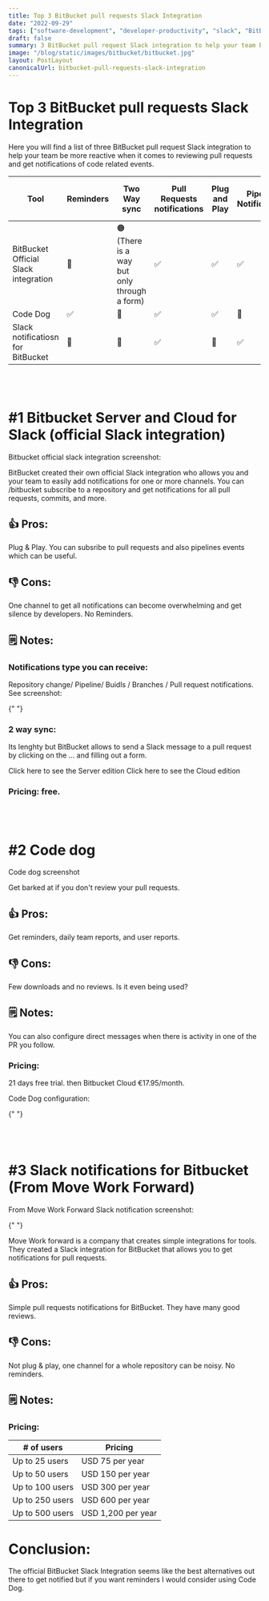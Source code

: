 ```yaml
---
title: Top 3 BitBucket pull requests Slack Integration
date: "2022-09-29"
tags: ["software-development", "developer-productivity", "slack", "BitBucket"]
draft: false
summary: 3 BitBucket pull request Slack integration to help your team be more reactive when it comes to reviewing pull requests and get notifications of code related events.
image: "/blog/static/images/bitbucket/bitbucket.jpg"
layout: PostLayout
canonicalUrl: bitbucket-pull-requests-slack-integration
---
```


# Top 3 BitBucket pull requests Slack Integration

Here you will find a list of three BitBucket pull request Slack integration to help your team be more reactive when it comes to reviewing pull requests and get notifications of code related events.

| Tool                                 | Reminders | Two Way sync                                | Pull Requests notifications | Plug and Play | Pipeline Notifications | Server and Cloud Support | Pricing                      |
| ------------------------------------ | --------- | ------------------------------------------- | --------------------------- | ------------- | ---------------------- | ------------------------ | ---------------------------- |
| BitBucket Official Slack integration | 🔴        | 🟠 (There is a way but only through a form) | ✅                          | ✅            | ✅                     | ✅                       | Free                         |
| Code Dog                             | ✅        | 🔴                                          | ✅                          | ✅            | 🔴                     | 🔴                       | 17,95€/month                 |
| Slack notificatiosn for BitBucket    | 🔴        | 🔴                                          | ✅                          | 🔴            | ✅                     | ✅                       | From 75\$ to 1200\$ per year |

<br></br>

# \#1 Bitbucket Server and Cloud for Slack (official Slack integration)

Bitbucket official slack integration screenshot:

<ImageContainer
  alt="bitbucket official"
  src="/blog/static/images/bitbucket/bitbucket official.webp"
  classNameDiv=""
  classNameImage=""
  width={579}
  height={330}
/>

BitBucket created their own official Slack integration who allows you and your team to easily add notifications for one or more channels. You can /bitbucket subscribe to a repository and get notifications for all pull requests, commits, and more.

## 👍 Pros:

Plug & Play. You can subsribe to pull requests and also pipelines events which can be useful.

## 👎 Cons:

One channel to get all notifications can become overwhelming and get silence by developers. No Reminders.

## 🗒 Notes:

### Notifications type you can receive:

Repository change/ Pipeline/ Buidls / Branches / Pull request notifications. See screenshot:

<ImageContainer
  alt="bitbucket official event type"
  src="/blog/static/images/bitbucket/bitbucket official event type.webp"
  classNameDiv=""
  classNameImage=""
  width={580}
  height={329}
/>{" "}

### 2 way sync:

Its lenghty but BitBucket allows to send a Slack message to a pull request by clicking on the ... and filling out a form.

<NoFollowLink url=" https://marketplace.atlassian.com/apps/1220729/bitbucket-server-for-slack-official?hosting=datacenter&tab=overview">
  Click here to see the Server edition
</NoFollowLink>
<NoFollowLink url="https://marketplace.atlassian.com/apps/1218781/bitbucket-cloud-for-slack-official?hosting=cloud&tab=overview">
  Click here to see the Cloud edition
</NoFollowLink>

### Pricing: free.

<br></br>

# \#2 <NoFollowLink url="https://code-dog.app/bitbucket">Code dog</NoFollowLink>

Code dog screenshot

<ImageContainer
  alt="codedog"
  src="/blog/static/images/bitbucket/codedog.webp"
  classNameDiv=""
  classNameImage=""
  width={425}
  height={191}
/>

Get barked at if you don't review your pull requests.

## 👍 Pros:

Get reminders, daily team reports, and user reports.

## 👎 Cons:

Few downloads and no reviews. Is it even being used?

## 🗒 Notes:

You can also configure direct messages when there is activity in one of the PR you follow.

### Pricing:

21 days free trial. then Bitbucket Cloud €17.95/month.

Code Dog configuration:

<ImageContainer
  alt="codedogconfig"
  src="/blog/static/images/bitbucket/codedogconfig.webp"
  classNameDiv=""
  classNameImage=""
  width={533}
  height={329}
/>{" "}

<br></br>

# \#3 <NoFollowLink url="https://marketplace.atlassian.com/apps/1213042/slack-notifications-for-bitbucket?tab=overview&hosting=datacenter">Slack notifications for Bitbucket (From Move Work Forward)</NoFollowLink>

From Move Work Forward Slack notification screenshot:

<ImageContainer
  alt="mwf"
  src="/blog/static/images/bitbucket/mwf.png"
  classNameDiv=""
  classNameImage=""
  width={1513}
  height={899}
/>{" "}

Move Work forward is a company that creates simple integrations for tools. They created a Slack integration for BitBucket that allows you to get notifications for pull requests.

## 👍 Pros:

Simple pull requests notifications for BitBucket. They have many good reviews.

## 👎 Cons:

Not plug & play, one channel for a whole repository can be noisy. No reminders.

## 🗒 Notes:

### Pricing:

| # of users      | Pricing            |
| --------------- | ------------------ |
| Up to 25 users  | USD 75 per year    |
| Up to 50 users  | USD 150 per year   |
| Up to 100 users | USD 300 per year   |
| Up to 250 users | USD 600 per year   |
| Up to 500 users | USD 1,200 per year |

# Conclusion:

The official BitBucket Slack Integration seems like the best alternatives out there to get notified but if you want reminders I would consider using Code Dog.

